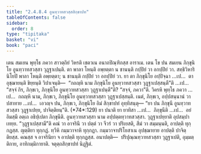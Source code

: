 ```yaml
---
title: "2.4.8.4 อูนทฺวาทสวสฺสสิกฺขาปท"
tableOfContents: false
sidebar:
  order: 8
type: "tipitaka"
basket: "vi"
book: "paci"
---
```



<DynamicBreadcrumb />

<Division number="1136" book="paci">

<Paragraph number="3330" book="paci">
เตน สมเยน พุทฺโธ ภควา สาวตฺถิยํ วิหรติ เชตวเน อนาถปิณฺฑิกสฺส อาราเม. เตน โข ปน สมเยน ภิกฺขุนิโย อูนทฺวาทสวสฺสา วุฏฺฐาเปนฺติ. ตา พาลา โหนฺติ อพฺยตฺตา น ชานนฺติ กปฺปิยํ วา อกปฺปิยํ วา. สทฺธิวิหารินิโยปิ พาลา โหนฺติ อพฺยตฺตา; น ชานนฺติ กปฺปิยํ วา อกปฺปิยํ วา.
</Paragraph>

<Paragraph number="3331" book="paci">
ยา ตา ภิกฺขุนิโย อปฺปิจฺฉา …เป…  ตา อุชฺฌายนฺติ ขิยฺยนฺติ วิปาเจนฺติ—  “กถญฺหิ นาม ภิกฺขุนิโย อูนทฺวาทสวสฺสา วุฏฺฐาเปสฺสนฺตี”ติ …เป…  “สจฺจํ กิร, ภิกฺขเว, ภิกฺขุนิโย อูนทฺวาทสวสฺสา วุฏฺฐาเปนฺตี”ติ? “สจฺจํ, ภควา”ติ. วิครหิ พุทฺโธ ภควา …เป…  กถญฺหิ นาม, ภิกฺขเว, ภิกฺขุนิโย อูนทฺวาทสวสฺสา วุฏฺฐาเปสฺสนฺติ. เนตํ, ภิกฺขเว, อปฺปสนฺนานํ วา ปสาทาย …เป…  เอวญฺจ ปน, ภิกฺขเว, ภิกฺขุนิโย อิมํ สิกฺขาปทํ อุทฺทิสนฺตุ—
</Paragraph>

</Division>
<Division number="1137" book="paci">

<Paragraph number="3332" book="paci">
<Emphasis>“ยา ปน ภิกฺขุนี อูนทฺวาทสวสฺสา วุฏฺฐาเปยฺย, ปาจิตฺติยนฺ”</Emphasis>ติ. (*74*:<Emphasis>129</Emphasis>)
</Paragraph>

</Division>
<Division number="1138" book="paci">

<Paragraph number="3333" book="paci">
<Emphasis>ยา ปนา</Emphasis>ติ ยา ยาทิสา …เป…  <Emphasis>ภิกฺขุนี</Emphasis>ติ …เป…  อยํ อิมสฺมึ อตฺเถ อธิปฺเปตา ภิกฺขุนีติ.
</Paragraph>

<Paragraph number="3334" book="paci">
<Emphasis>อูนทฺวาทสวสฺสา</Emphasis> นาม อปฺปตฺตทฺวาทสวสฺสา.
</Paragraph>

<Paragraph number="3335" book="paci">
<Emphasis>วุฏฺฐาเปยฺยา</Emphasis>ติ อุปสมฺปาเทยฺย.
</Paragraph>

<Paragraph number="3336" book="paci">
“วุฏฺฐาเปสฺสามี”ติ คณํ วา อาจรินึ วา ปตฺตํ วา จีวรํ วา ปริเยสติ, สีมํ วา สมฺมนฺนติ, อาปตฺติ ทุกฺกฏสฺส. ญตฺติยา ทุกฺกฏํ. ทฺวีหิ กมฺมวาจาหิ ทุกฺกฏา. กมฺมวาจาปริโยสาเน อุปชฺฌายาย อาปตฺติ ปาจิตฺติยสฺส. คณสฺส จ อาจรินิยา จ อาปตฺติ ทุกฺกฏสฺส.
</Paragraph>

</Division>
<Division number="1139" book="paci">

<Paragraph number="3337" book="paci">
อนาปตฺติ—  ปริปุณฺณทฺวาทสวสฺสา วุฏฺฐาเปติ, อุมฺมตฺติกาย, อาทิกมฺมิกายาติ.

</Paragraph>
</Division>

<Paragraph number="3338" type="center" book="paci">
จตุตฺถสิกฺขาปทํ นิฏฺฐิตํ.
</Paragraph>